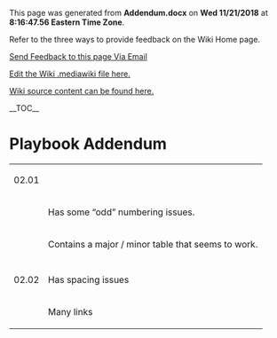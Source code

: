 ﻿<p>This page was generated from <b>Addendum.docx</b> on <b>Wed 11/21/2018</b> at <b> 8:16:47.56 Eastern Time Zone</b>.</p>
<p>Refer to the three ways to provide feedback on the Wiki Home page.</p>
<p><a href="mailto:ronald.opperman@va.gov;paul.marshall4@va.gov?subject=Addendum">Send Feedback to this page Via Email</a></p>
<p><a href="https://github.com/department-of-veterans-affairs/ES-ASG/tree/master/Projects/ES%20ASG/ES%20ASG%20API%20Playbook%20Project/Content/Addendum/Addendum.mediawiki">Edit the Wiki .mediawiki file here.</a></p>
<p><a href=https://github.com/department-of-veterans-affairs/ES-ASG/tree/master/Projects/ES%20ASG/ES%20ASG%20API%20Playbook%20Project/Content/Addendum>Wiki source content can be found here.</a></p>
<p>__TOC__</p>
= Playbook Addendum =

{|
| 02.01
|

|-
|

| Has some “odd” numbering issues.
|-
|

| Contains a major / minor table that seems to work.
|-
|

|

|-
| 02.02
| Has spacing issues
|-
|

| Many links
|}








